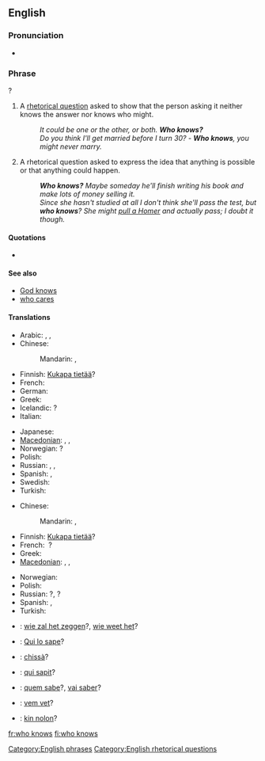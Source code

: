 ==English==

===Pronunciation===
* {{audio|en-us-who-knows.ogg|Audio (US)}}

===Phrase===
{{head|en|phrase|head=[[who]] [[knows]]}}?

# A [[rhetorical question]] asked to show that the person asking it neither knows the answer nor knows who might.
#: ''It could be one or the other, or both. '''Who knows?'''''
#: ''Do you think I'll get married before I turn 30?'' - '''''Who knows''', you might never marry.''
# A rhetorical question asked to express the idea that anything is possible or that anything could happen.
#: '''''Who knows?'''  Maybe someday he'll finish writing his book and make lots of money selling it.''
#: ''Since she hasn't studied at all I don't think she'll pass the test, but '''who knows'''? She might [[pull a Homer]] and actually pass; I doubt it though.''

====Quotations====
* {{seeCites}}

====See also====
* [[God knows]]
* [[who cares]]

====Translations====
{{trans-top|a rhetorical question asked to show that the asker neither knows the answer nor who might know it}}
* Arabic: {{t-|ar|من يدري؟|tr=man yadri?}}, {{t-|ar|الله أعلم|tr=allaahu 'á3lam}}, {{t-|ar|إبصر|tr='ibSar}}
* Chinese:
*: Mandarin: {{t-|cmn|誰知道|alt=誰知道？|sc=Hani}}, {{t-|cmn|谁知道|alt=谁知道？|tr=shéi zhīdào|sc=Hani}}
* Finnish: [[Kukapa tietää]]?
* French: {{t+|fr|qui sait|alt=qui sait ?}} <!-- a space before ? is required -->
* German: {{t-|de|wer weiß?}}
* Greek: {{t-|el|ποιος ξέρει;|tr=poios xérei?|sc=Grek}}
* Icelandic: {{t-|is|hver veit}}?
* Italian: {{t-|it|chissà?}}
{{trans-mid}}
* Japanese: {{t-|ja|誰が知っているのか|alt=誰が知っているのか？|tr=dare-ga shitte iru no ka?}}
* [[Macedonian]]: {{t-|mk|којзнае|tr=kójznae}}, {{t-|mk|кој го знае|tr=koj go znáe}}, {{t-|mk|кој ќе знае|tr=koj ḱe znáe}}
* Norwegian: {{t-|no|hvem vet}}?
* Polish: {{t-|pl|kto wie?}}
* Russian: {{t-|ru|кто знает?|tr=kto znájet}}, {{t-|ru|кто его знает||alt=кто его  знает?|tr=kto jevó znájet}}, {{t-|ru|как знать?|tr=kak znat'?}}
* Spanish: {{t-|es|quién sabe|alt=¿quién sabe?}}, {{t-|es|quién sabe|alt=¡quién sabe!}}
* Swedish: {{t|sv|vem vet?}}
* Turkish: {{t-|tr|kim bilir}}
{{trans-bottom}}

{{trans-top|asked to express the idea that anything is possible}}
* Chinese:
*: Mandarin: {{t-|cmn|誰知道|alt=誰知道？|sc=Hani}}, {{t-|cmn|谁知道|alt=谁知道？|tr=shéi zhīdào|sc=Hani}}
* Finnish: [[Kukapa tietää]]?
* French: {{t+|fr|qui sait}}&nbsp;?
* Greek: {{t-|el|ποιος ξέρει;|tr=poios xérei?|sc=Grek}}
* [[Macedonian]]: {{t-|mk|којзнае|tr=kójznae}},  {{t-|mk|кој го знае|tr=koj go znáe}},  {{t-|mk|кој ќе знае|tr=koj ḱe znáe}}
{{trans-mid}}
* Norwegian: {{t-|no|hvem vet?}}
* Polish: {{t-|pl|kto wie?}}
* Russian: {{t-|ru|кто знает|tr=kto znájet}}?, {{t-|ru|кто его знает|tr=kto jevó znájet}}?
* Spanish: {{t-|es|quién sabe|alt=¿quién sabe?}}, {{t-|es|quién sabe|alt=¡quién sabe!}}
* Turkish: {{t-|tr|kim bilir?}}
{{trans-bottom}}

{{checktrans-top}}
* {{ttbc|nl}}: [[wie zal het zeggen]]?, [[wie weet het]]?
* {{ttbc|ia}}: [[Qui lo sape]]?
{{trans-mid}}
* {{ttbc|it}}: [[chissà]]?
* {{ttbc|la}}: [[qui sapit]]?
* {{ttbc|pt}}: [[quem sabe]]?, [[vai saber]]?
* {{ttbc|sv}}: [[vem vet]]?
* {{ttbc|vo}}: [[kin nolon]]?
{{trans-bottom}}

[[Category:English phrases]]
[[Category:English rhetorical questions]]

[[fr:who knows]]
[[fi:who knows]]